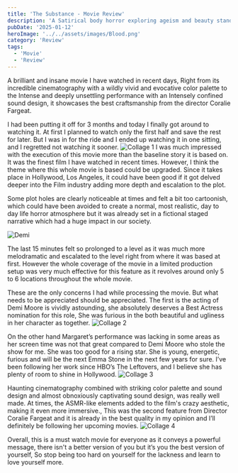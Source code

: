 ```yaml
---
title: 'The Substance - Movie Review'
description: 'A Satirical body horror exploring ageism and beauty standards.'
pubDate: '2025-01-12'
heroImage: '../../assets/images/Blood.png'
category: 'Review'
tags:
  - 'Movie'
  - 'Review'
---
```


A brilliant and insane movie I have watched in recent days, Right from its incredible cinematography with a wildly vivid and evocative color palette to the Intense and deeply unsettling performance with an Intensely confined sound design, it showcases the best craftsmanship from the director Coralie Fargeat.

I had been putting it off for 3 months and today I finally got around to watching it. At first I planned to watch only the first half and save the rest for later. But I was in for the ride and I ended up watching it in one sitting, and I regretted not watching it sooner.
![Collage 1](src/assets/images/InCollage_20250113_164424120.jpg)
I was much impressed with the execution of this movie more than the baseline story it is based on. It was the finest film I have watched in recent times. However, I think the theme where this whole movie is based could be upgraded. Since it takes place in Hollywood, Los Angeles, it could have been good if it got delved deeper into the Film industry adding more depth and escalation to the plot.

Some plot holes are clearly noticeable at times and felt a bit too cartoonish, which could have been avoided to create a normal, most realistic, day to day life horror atmosphere but it was already set in a fictional staged narrative which had a huge impact in our society.

![Demi](src/assets/images/Demi2.png)

The last 15 minutes felt so prolonged to a level as it was much more melodramatic and escalated to the level right from where it was based at first. However the whole coverage of the movie in a limited production setup was very much effective for this feature as it revolves around only 5 to 6 locations throughout the whole movie.

These are the only concerns I had while processing the movie. But what needs to be appreciated should be appreciated. The first is the acting of Demi Moore is vividly astounding, she absolutely deserves a Best Actress nomination for this role, She was furious in the both beautiful and ugliness in her character as together.
![Collage 2](src/assets/images/InCollage_20250113_164314953.jpg)

On the other hand Margaret’s performance was lacking in some areas as her screen time was not that great compared to Demi Moore who stole the show for me. She was too good for a rising star. She is young, energetic, furious and will be the next Emma Stone in the next few years for sure. I’ve been following her work since HBO’s The Leftovers, and I believe she has plenty of room to shine in Hollywood.
![Collage 3](src/assets/images/InCollage_20250113_164241733.jpg)

Haunting cinematography combined with striking color palette and sound design and almost obnoxiously captivating sound design, was really well made. At times, the ASMR-like elements added to the film's crazy aesthetic, making it even more immersive., This was the second feature from Director Coralie Fargeat and it is already in the best quality in my opinion and I’ll definitely be following her upcoming movies.
![Collage 4](src/assets/images/InCollage_20250113_164507461.jpg)

Overall, this is a must watch movie for everyone as it conveys a powerful message, there isn't a better version of you but it’s you the best version of yourself, So stop being too hard on yourself for the lackness and learn to love yourself more.
